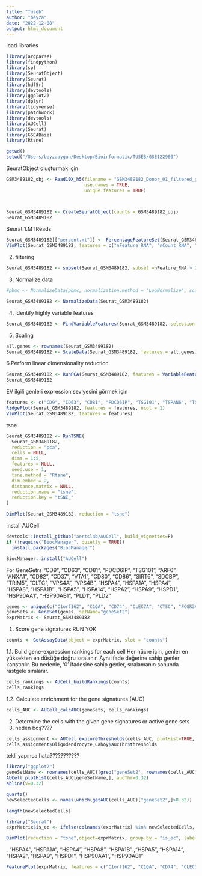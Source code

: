 ```yaml
---
title: "Tüseb"
author: "beyza"
date: "2022-12-08"
output: html_document
---
```


load libraries
```r
library(argparse)
library(findpython)
library(sp)
library(SeuratObject)
library(Seurat)
library(hdf5r)
library(devtools)
library(ggplot2)
library(dplyr)
library(tidyverse)
library(patchwork)
library(devtools)
library(AUCell)
library(Seurat)
library(GSEABase)
library(Rtsne)


```



```r
getwd()
setwd("/Users/beyzaaygun/Desktop/Bioinformatic/TÜSEB/GSE122960")
```


SeuratObject oluşturmak için
```r

GSM3489182_obj <- Read10X_h5(filename = "GSM3489182_Donor_01_filtered_gene_bc_matrices_h5.h5",
                             use.names = TRUE,
                             unique.features = TRUE)



Seurat_GSM3489182 <- CreateSeuratObject(counts = GSM3489182_obj)
Seurat_GSM3489182

```





Seurat
1.MTReads
```r
Seurat_GSM3489182[["percent.mt"]] <- PercentageFeatureSet(Seurat_GSM3489182, pattern = "^MT-")
VlnPlot(Seurat_GSM3489182, features = c("nFeature_RNA", "nCount_RNA", "percent.mt"), ncol = 3)

```


2. filtering
```r
Seurat_GSM3489182 <- subset(Seurat_GSM3489182, subset =nFeature_RNA > 200 & nFeature_RNA <4500 & percent.mt < 17)
```

3. Normalize data
```r
#pbmc <- NormalizeData(pbmc, normalization.method = "LogNormalize", scale.factor = 10000)

Seurat_GSM3489182 <- NormalizeData(Seurat_GSM3489182)
```


4. Identify highly variable features
```r
Seurat_GSM3489182 <- FindVariableFeatures(Seurat_GSM3489182, selection.method = "vst", nfeatures = 3863)
```


5. Scaling
```r
all.genes <- rownames(Seurat_GSM3489182)
Seurat_GSM3489182 <- ScaleData(Seurat_GSM3489182, features = all.genes)
```


6.Perform linear dimensionality reduction
```r
Seurat_GSM3489182 <- RunPCA(Seurat_GSM3489182, features = VariableFeatures(object = Seurat_GSM3489182))
Seurat_GSM3489182
```


EV ilgili genleri expression seviyesini görmek için
```r
features <- c("CD9", "CD63", "CD81", "PDCD6IP", "TSG101", "TSPAN6", "TSPAN8")
RidgePlot(Seurat_GSM3489182, features = features, ncol = 1)
VlnPlot(Seurat_GSM3489182, features = features)

```



tsne
```r
Seurat_GSM3489182 <- RunTSNE(
  Seurat_GSM3489182,
  reduction = "pca",
  cells = NULL,
  dims = 1:5,
  features = NULL,
  seed.use = 1,
  tsne.method = "Rtsne",
  dim.embed = 2,
  distance.matrix = NULL,
  reduction.name = "tsne",
  reduction.key = "tSNE_"
)

DimPlot(Seurat_GSM3489182, reduction = "tsne")
```


install AUCell
```r
devtools::install_github("aertslab/AUCell", build_vignettes=F)
if (!require("BiocManager", quietly = TRUE))
  install.packages("BiocManager")

BiocManager::install("AUCell")
```




For GeneSetrs
"CD9", "CD63", "CD81", "PDCD6IP", "TSG101", "ARF6", "ANXA1", "CD82", "CD37", "VTA1", "CD80", "CD86", "SIRT6", "SDCBP", "TRIM5", "CLTC", "VPS4A", "VPS4B", "HSPA4", "HSPA1A", "HSPA4", "HSPA8", "HSPA1B" ,"HSPA5", "HSPA14", "HSPA2", "HSPA9", "HSPD1", "HSP90AA1", "HSP90AB1", "PLD1", "PLD2"
```r
genes <- unique(c("C1orf162", "C1QA", "CD74", "CLEC7A", "CTSC", "FCGR3A", "FN1", "GSTO1", "LIPA", "MARCH1", "NCF2", "S100A4", "SLC11A1", "TNFSF13B"))
geneSets <- GeneSet(genes, setName="geneSet2")
exprMatrix <- Seurat_GSM3489182
```



1. Score gene signatures
RUN YOK
```r

counts <- GetAssayData(object = exprMatrix, slot = "counts")

```



1.1. Build gene-expression rankings for each cell
Her hücre için, genler en yüksekten en düşüğe doğru sıralanır. Aynı ifade değerine sahip genler karıştırılır. Bu nedenle, '0' ifadesine sahip genler, sıralamanın sonunda rastgele sıralanır.
```r
cells_rankings <- AUCell_buildRankings(counts)
cells_rankings
```



1.2. Calculate enrichment for the gene signatures (AUC)
```r
cells_AUC <- AUCell_calcAUC(geneSets, cells_rankings)
```


2. Determine the cells with the given gene signatures or active gene sets
2. neden boş????
```r
cells_assignment <- AUCell_exploreThresholds(cells_AUC, plotHist=TRUE, assign=TRUE)
cells_assignment$Oligodendrocyte_Cahoy$aucThr$thresholds
```


tekli yapınca hata???????????

```r
library("ggplot2")
geneSetName <- rownames(cells_AUC)[grep("geneSet2", rownames(cells_AUC))]
AUCell_plotHist(cells_AUC[geneSetName,], aucThr=0.32)
abline(v=0.32)


```

```r
quartz()
newSelectedCells <- names(which(getAUC(cells_AUC)["geneSet2",]>0.32))

length(newSelectedCells)
```




```r
library("Seurat")
exprMatrix$is_ec <- ifelse(colnames(exprMatrix) %in% newSelectedCells, "EV", "non_EV")

DimPlot(reduction = "tsne",object=exprMatrix, group.by = "is_ec", label = TRUE)

```
, "HSPA4", "HSPA1A", "HSPA4", "HSPA8", "HSPA1B" ,"HSPA5", "HSPA14", "HSPA2", "HSPA9", "HSPD1", "HSP90AA1", "HSP90AB1"
```r
FeaturePlot(exprMatrix, features = c("C1orf162", "C1QA", "CD74", "CLEC7A", "CTSC", "FCGR3A", "FN1", "GSTO1", "LIPA", "MARCH1", "NCF2", "S100A4", "SLC11A1", "TNFSF13B"))

```













